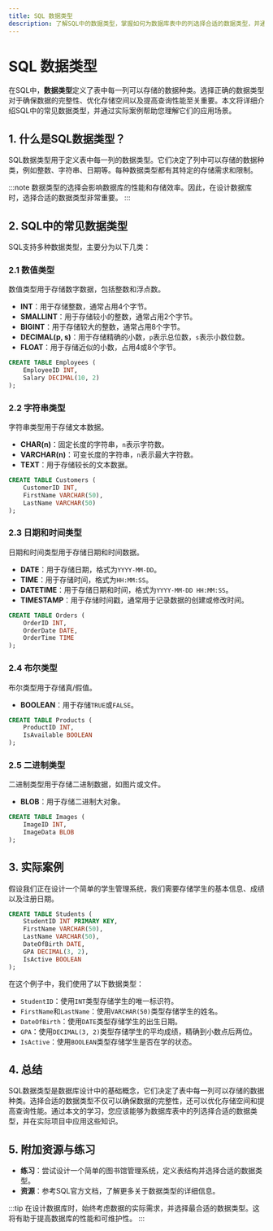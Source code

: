 ```yaml
---
title: SQL 数据类型
description: 了解SQL中的数据类型，掌握如何为数据库表中的列选择合适的数据类型，并通过实际案例加深理解。
---
```


# SQL 数据类型

在SQL中，**数据类型**定义了表中每一列可以存储的数据种类。选择正确的数据类型对于确保数据的完整性、优化存储空间以及提高查询性能至关重要。本文将详细介绍SQL中的常见数据类型，并通过实际案例帮助您理解它们的应用场景。

## 1. 什么是SQL数据类型？

SQL数据类型用于定义表中每一列的数据类型。它们决定了列中可以存储的数据种类，例如整数、字符串、日期等。每种数据类型都有其特定的存储需求和限制。

:::note
数据类型的选择会影响数据库的性能和存储效率。因此，在设计数据库时，选择合适的数据类型非常重要。
:::

## 2. SQL中的常见数据类型

SQL支持多种数据类型，主要分为以下几类：

### 2.1 数值类型

数值类型用于存储数字数据，包括整数和浮点数。

- **INT**：用于存储整数，通常占用4个字节。
- **SMALLINT**：用于存储较小的整数，通常占用2个字节。
- **BIGINT**：用于存储较大的整数，通常占用8个字节。
- **DECIMAL(p, s)**：用于存储精确的小数，`p`表示总位数，`s`表示小数位数。
- **FLOAT**：用于存储近似的小数，占用4或8个字节。

```sql
CREATE TABLE Employees (
    EmployeeID INT,
    Salary DECIMAL(10, 2)
);
```

### 2.2 字符串类型

字符串类型用于存储文本数据。

- **CHAR(n)**：固定长度的字符串，`n`表示字符数。
- **VARCHAR(n)**：可变长度的字符串，`n`表示最大字符数。
- **TEXT**：用于存储较长的文本数据。

```sql
CREATE TABLE Customers (
    CustomerID INT,
    FirstName VARCHAR(50),
    LastName VARCHAR(50)
);
```

### 2.3 日期和时间类型

日期和时间类型用于存储日期和时间数据。

- **DATE**：用于存储日期，格式为`YYYY-MM-DD`。
- **TIME**：用于存储时间，格式为`HH:MM:SS`。
- **DATETIME**：用于存储日期和时间，格式为`YYYY-MM-DD HH:MM:SS`。
- **TIMESTAMP**：用于存储时间戳，通常用于记录数据的创建或修改时间。

```sql
CREATE TABLE Orders (
    OrderID INT,
    OrderDate DATE,
    OrderTime TIME
);
```

### 2.4 布尔类型

布尔类型用于存储真/假值。

- **BOOLEAN**：用于存储`TRUE`或`FALSE`。

```sql
CREATE TABLE Products (
    ProductID INT,
    IsAvailable BOOLEAN
);
```

### 2.5 二进制类型

二进制类型用于存储二进制数据，如图片或文件。

- **BLOB**：用于存储二进制大对象。

```sql
CREATE TABLE Images (
    ImageID INT,
    ImageData BLOB
);
```

## 3. 实际案例

假设我们正在设计一个简单的学生管理系统，我们需要存储学生的基本信息、成绩以及注册日期。

```sql
CREATE TABLE Students (
    StudentID INT PRIMARY KEY,
    FirstName VARCHAR(50),
    LastName VARCHAR(50),
    DateOfBirth DATE,
    GPA DECIMAL(3, 2),
    IsActive BOOLEAN
);
```

在这个例子中，我们使用了以下数据类型：

- `StudentID`：使用`INT`类型存储学生的唯一标识符。
- `FirstName`和`LastName`：使用`VARCHAR(50)`类型存储学生的姓名。
- `DateOfBirth`：使用`DATE`类型存储学生的出生日期。
- `GPA`：使用`DECIMAL(3, 2)`类型存储学生的平均成绩，精确到小数点后两位。
- `IsActive`：使用`BOOLEAN`类型存储学生是否在学的状态。

## 4. 总结

SQL数据类型是数据库设计中的基础概念，它们决定了表中每一列可以存储的数据种类。选择合适的数据类型不仅可以确保数据的完整性，还可以优化存储空间和提高查询性能。通过本文的学习，您应该能够为数据库表中的列选择合适的数据类型，并在实际项目中应用这些知识。

## 5. 附加资源与练习

- **练习**：尝试设计一个简单的图书馆管理系统，定义表结构并选择合适的数据类型。
- **资源**：参考SQL官方文档，了解更多关于数据类型的详细信息。

:::tip
在设计数据库时，始终考虑数据的实际需求，并选择最合适的数据类型。这将有助于提高数据库的性能和可维护性。
:::